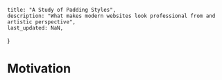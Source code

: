     title: "A Study of Padding Styles",
    description: "What makes modern websites look professional from and artistic perspective",
    last_updated: NaN,
}

# Motivation